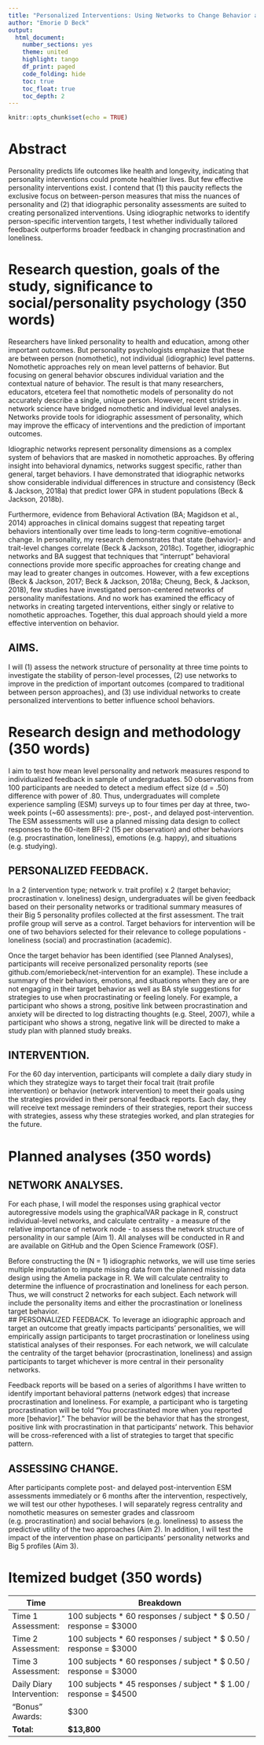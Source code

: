 ```yaml
---
title: "Personalized Interventions: Using Networks to Change Behavior and Predict Outcomes"
author: "Emorie D Beck"
output:
  html_document:
    number_sections: yes
    theme: united
    highlight: tango
    df_print: paged
    code_folding: hide
    toc: true
    toc_float: true
    toc_depth: 2
---
```


```r
knitr::opts_chunk$set(echo = TRUE)
```

# Abstract

Personality predicts life outcomes like health and longevity, indicating that personality interventions could promote healthier lives. But few effective personality interventions exist. I contend that (1) this paucity reflects the exclusive focus on between-person measures that miss the nuances of personality and (2) that idiographic personality assessments are suited to creating personalized interventions. Using idiographic networks to identify person-specific intervention targets, I test whether individually tailored feedback outperforms broader feedback in changing procrastination and loneliness.  

# Research question, goals of the study, significance to social/personality psychology (350 words)
Researchers have linked personality to health and education, among other important outcomes. But personality psychologists emphasize that these are between person (nomothetic), not individual (idiographic) level patterns. Nomothetic approaches rely on mean level patterns of behavior. But focusing on general behavior obscures individual variation and the contextual nature of behavior. The result is that many researchers, educators, etcetera feel that nomothetic models of personality do not accurately describe a single, unique person. However, recent strides in network science have bridged nomothetic and individual level analyses. Networks provide tools for idiographic assessment of personality, which may improve the efficacy of interventions and the prediction of important outcomes.  

Idiographic networks represent personality dimensions as a complex system of behaviors that are masked in nomothetic approaches. By offering insight into behavioral dynamics, networks suggest specific, rather than general, target behaviors. I have demonstrated that idiographic networks show considerable individual differences in structure and consistency (Beck & Jackson, 2018a)  that predict lower GPA in student populations (Beck & Jackson, 2018b).  

Furthermore, evidence from Behavioral Activation (BA; Magidson et al., 2014) approaches in clinical domains suggest that repeating target behaviors intentionally over time leads to long-term cognitive-emotional change. In personality, my research demonstrates that state (behavior)- and trait-level changes correlate (Beck & Jackson, 2018c). Together, idiographic networks and BA suggest that techniques that "interrupt" behavioral connections provide more specific approaches for creating change and may lead to greater changes in outcomes. However, with a few exceptions (Beck & Jackson, 2017; Beck & Jackson, 2018a; Cheung, Beck, & Jackson, 2018), few studies have investigated person-centered networks of personality manifestations. And no work has examined the efficacy of networks in creating targeted interventions, either singly or relative to nomothetic approaches. Together, this dual approach should yield a more effective intervention on behavior.  

## AIMS.  
I will (1) assess the network structure of personality at three time points to investigate the stability of person-level processes, (2) use networks to improve in the prediction of important outcomes (compared to traditional between person approaches), and (3) use individual networks to create personalized interventions to better influence school behaviors.  

# Research design and methodology (350 words)
I aim to test how mean level personality and network measures respond to individualized feedback in sample of undergraduates. 50 observations from 100 participants are needed to detect a medium effect size (d = .50) difference with power of .80. Thus, undergraduates will complete experience sampling (ESM) surveys up to four times per day at three, two-week points (~60 assessments): pre-, post-, and delayed post-intervention. The ESM assessments will use a planned missing data design to collect responses to the 60-item BFI-2 (15 per observation) and other behaviors (e.g. procrastination, loneliness), emotions (e.g. happy), and situations (e.g. studying).  

## PERSONALIZED FEEDBACK. 
In a 2 (intervention type; network v. trait profile) x 2 (target behavior; procrastination v. loneliness) design, undergraduates will be given feedback based on their personality networks or traditional summary measures of their Big 5 personality profiles collected at the first assessment. The trait profile group will serve as a control. Target behaviors for intervention will be one of two behaviors selected for their relevance to college populations - loneliness (social) and procrastination (academic).  

Once the target behavior has been identified (see Planned Analyses), participants will receive personalized personality reports (see github.com/emoriebeck/net-intervention for an example). These include a summary of their behaviors, emotions, and situations when they are or are not engaging in their target behavior as well as BA style suggestions for strategies to use when procrastinating or feeling lonely. For example, a participant who shows a strong, positive link between procrastination and anxiety will be directed to log distracting thoughts (e.g. Steel, 2007), while a participant who shows a strong, negative link will be directed to make a study plan with planned  study breaks.  

## INTERVENTION. 
For the 60 day intervention, participants will complete a daily diary study in which they strategize ways to target their focal trait (trait profile intervention) or behavior (network intervention) to meet their goals using the strategies provided in their personal feedback reports. Each day, they will receive text message reminders of their strategies, report their success with strategies, assess why these strategies worked, and plan strategies for the future. 

# Planned analyses (350 words)
## NETWORK ANALYSES. 
For each phase, I will model the responses using graphical vector autoregressive models using the graphicalVAR package in R, construct individual-level networks, and calculate centrality - a measure of the relative importance of network node - to assess the network structure of personality in our sample (Aim 1). All analyses will be conducted in R and are available on GitHub and the Open Science Framework (OSF).  

Before constructing the (N = 1) idiographic networks, we will use time series multiple imputation to impute missing data from the planned missing data design using the Amelia package in R. We will calculate centrality to determine the influence of procrastination and loneliness for each person. Thus, we will construct 2 networks for each subject. Each network will include the personality items and either the procrastination or loneliness target behavior.  
## PERSONALIZED FEEDBACK. 
To leverage an idiographic approach and target an outcome that greatly impacts participants' personalities, we will empirically assign participants to target procrastination or loneliness using statistical analyses of their responses. For each network, we will calculate the centrality of the target behavior (procrastination, loneliness) and assign participants to target whichever is more central in their personality networks.  

Feedback reports will be based on a series of algorithms I have written to identify important behavioral patterns (network edges) that increase procrastination and loneliness. For example, a participant who is targeting procrastination will be told "You procrastinated more when you reported more [behavior]." The behavior will be the behavior that has the strongest, positive link with procrastination in that participants' network. This behavior will be cross-referenced with a list of strategies to target that specific pattern.  

## ASSESSING CHANGE. 
After participants complete post- and delayed post-intervention ESM assessments immediately or 6 months after the intervention, respectively, we will test our other hypotheses. I will separately regress centrality and nomothetic measures on semester grades and classroom (e.g. procrastination) and social behaviors (e.g. loneliness) to assess the predictive utility of the two approaches (Aim 2). In addition, I will test the impact of the intervention phase on participants' personality networks and Big 5 profiles (Aim 3). 

# Itemized budget (350 words)
Time              | Breakdown   
----------------- | ----------------------------------------------------------
Time 1 Assessment: | 100 subjects * 60 responses / subject * \$ 0.50 / response = \$3000
Time 2 Assessment:  | 	 100 subjects * 60 responses / subject * \$ 0.50 / response = \$3000
Time 3 Assessment:  | 100 subjects * 60 responses / subject * \$ 0.50 / response = \$3000
Daily Diary Intervention:	| 100 subjects * 45 responses / subject * \$ 1.00 / response = \$4500
"Bonus" Awards: |	$300
**Total:**  | 	**$13,800**

